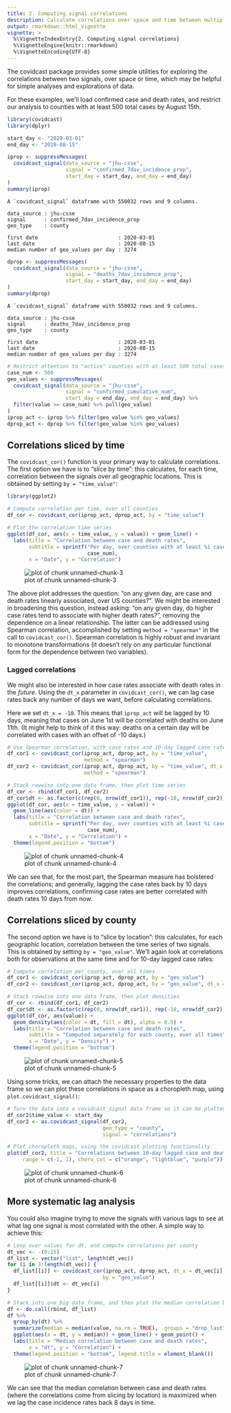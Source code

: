 ```yaml
---
title: 2. Computing signal correlations
description: Calculate correlations over space and time between multiple signals.
output: rmarkdown::html_vignette
vignette: >
  %\VignetteIndexEntry{2. Computing signal correlations}
  %\VignetteEngine{knitr::rmarkdown}
  %\VignetteEncoding{UTF-8}
---
```




The covidcast package provides some simple utilities for exploring the
correlations between two signals, over space or time, which may be helpful for
simple analyses and explorations of data.

For these examples, we'll load confirmed case and death rates, and restrict our
analysis to counties with at least 500 total cases by August 15th.


```r
library(covidcast)
library(dplyr)

start_day <- "2020-03-01"
end_day <- "2020-08-15"

iprop <- suppressMessages(
  covidcast_signal(data_source = "jhu-csse",
                   signal = "confirmed_7dav_incidence_prop",
                   start_day = start_day, end_day = end_day)
)
summary(iprop)
```

```
A `covidcast_signal` dataframe with 550032 rows and 9 columns.

data_source : jhu-csse
signal      : confirmed_7dav_incidence_prop
geo_type    : county

first date                          : 2020-03-01
last date                           : 2020-08-15
median number of geo_values per day : 3274
```

```r
dprop <- suppressMessages(
  covidcast_signal(data_source = "jhu-csse",
                   signal = "deaths_7dav_incidence_prop",
                   start_day = start_day, end_day = end_day)
)
summary(dprop)
```

```
A `covidcast_signal` dataframe with 550032 rows and 9 columns.

data_source : jhu-csse
signal      : deaths_7dav_incidence_prop
geo_type    : county

first date                          : 2020-03-01
last date                           : 2020-08-15
median number of geo_values per day : 3274
```

```r
# Restrict attention to "active" counties with at least 500 total cases
case_num <- 500
geo_values <- suppressMessages(
  covidcast_signal(data_source = "jhu-csse",
                   signal = "confirmed_cumulative_num",
                   start_day = end_day, end_day = end_day) %>%
  filter(value >= case_num) %>% pull(geo_value)
)
iprop_act <- iprop %>% filter(geo_value %in% geo_values)
dprop_act <- dprop %>% filter(geo_value %in% geo_values)
```

## Correlations sliced by time



The `covidcast_cor()` function is your primary way to calculate correlations.
The first option we have is to "slice by time": this calculates, for each time,
correlation between the signals over all geographic locations. This is obtained
by setting `by = "time_value"`:


```r
library(ggplot2)

# Compute correlation per time, over all counties
df_cor <- covidcast_cor(iprop_act, dprop_act, by = "time_value")

# Plot the correlation time series
ggplot(df_cor, aes(x = time_value, y = value)) + geom_line() +
  labs(title = "Correlation between case and death rates",
       subtitle = sprintf("Per day, over counties with at least %i cases",
                          case_num),
       x = "Date", y = "Correlation")
```

![plot of chunk unnamed-chunk-3](figures/corr-unnamed-chunk-3-1.png)

The above plot addresses the question: "on any given day, are case and death
rates linearly associated, over US counties?". We might be interested in
broadening this question, instead asking: "on any given day, do higher case
rates tend to associate with higher death rates?", removing the dependence on a
linear relationship. The latter can be addressed using Spearman correlation,
accomplished by setting `method = "spearman"` in the call to `covidcast_cor()`.
Spearman correlation is highly robust and invariant to monotone transformations
(it doesn't rely on any particular functional form for the dependence between
two variables).

### Lagged correlations

We might also be interested in how case rates associate with death rates in the
*future*. Using the `dt_x` parameter in `covidcast_cor()`, we can lag case rates
back any number of days we want, before calculating correlations.

Here we set `dt_x = -10`. This means that `iprop_act` will be lagged by 10 days,
meaning that cases on June 1st will be correlated with deaths on June 11th. (It
might help to think of it this way: deaths on a certain day will be correlated
with cases with an offset of -10 days.)


```r
# Use Spearman correlation, with case rates and 10-day lagged case rates
df_cor1 <- covidcast_cor(iprop_act, dprop_act, by = "time_value",
                         method = "spearman")
df_cor2 <- covidcast_cor(iprop_act, dprop_act, by = "time_value", dt_x = -10,
                         method = "spearman")

# Stack rowwise into one data frame, then plot time series
df_cor <- rbind(df_cor1, df_cor2)
df_cor$dt <- as.factor(c(rep(0, nrow(df_cor1)), rep(-10, nrow(df_cor2))))
ggplot(df_cor, aes(x = time_value, y = value)) +
  geom_line(aes(color = dt)) +
  labs(title = "Correlation between case and death rates",
       subtitle = sprintf("Per day, over counties with at least %i cases",
                          case_num),
       x = "Date", y = "Correlation") +
  theme(legend.position = "bottom")
```

![plot of chunk unnamed-chunk-4](figures/corr-unnamed-chunk-4-1.png)

We can see that, for the most part, the Spearman measure has bolstered the
correlations; and generally, lagging the case rates back by 10 days improves
correlations, confirming case rates are better correlated with death rates 10
days from now.

## Correlations sliced by county

The second option we have is to "slice by location": this calculates, for each
geographic location, correlation between the time series of two signals. This
is obtained by setting `by = "geo_value"`. We'll again look at correlations
both for observations at the same time and for 10-day lagged case rates:


```r
# Compute correlation per county, over all times
df_cor1 <- covidcast_cor(iprop_act, dprop_act, by = "geo_value")
df_cor2 <- covidcast_cor(iprop_act, dprop_act, by = "geo_value", dt_x = -10)

# Stack rowwise into one data frame, then plot densities
df_cor <- rbind(df_cor1, df_cor2)
df_cor$dt <- as.factor(c(rep(0, nrow(df_cor1)), rep(-10, nrow(df_cor2))))
ggplot(df_cor, aes(value)) +
  geom_density(aes(color = dt, fill = dt), alpha = 0.5) +
  labs(title = "Correlation between case and death rates",
       subtitle = "Computed separately for each county, over all times",
       x = "Date", y = "Density") +
  theme(legend.position = "bottom")
```

![plot of chunk unnamed-chunk-5](figures/corr-unnamed-chunk-5-1.png)

Using some tricks, we can attach the necessary properties to the data frame so
we can plot these correlations in space as a choropleth map, using
`plot.covidcast_signal()`:


```r
# Turn the data into a covidcast_signal data frame so it can be plotted
df_cor2$time_value <- start_day
df_cor2 <- as.covidcast_signal(df_cor2,
                               geo_type = "county",
                               signal = "correlations")

# Plot choropleth maps, using the covidcast plotting functionality
plot(df_cor2, title = "Correlations between 10-day lagged case and death rates",
     range = c(-1, 1), choro_col = c("orange", "lightblue", "purple"))
```

![plot of chunk unnamed-chunk-6](figures/corr-unnamed-chunk-6-1.png)

## More systematic lag analysis

You could also imagine trying to move the signals with various lags to see at
what lag one signal is most correlated with the other. A simple way to achieve
this:


```r
# Loop over values for dt, and compute correlations per county
dt_vec <- -(0:15)
df_list <- vector("list", length(dt_vec))
for (i in 1:length(dt_vec)) {
  df_list[[i]] <- covidcast_cor(iprop_act, dprop_act, dt_x = dt_vec[i],
                               by = "geo_value")
  df_list[[i]]$dt <- dt_vec[i]
}

# Stack into one big data frame, and then plot the median correlation by dt
df <- do.call(rbind, df_list)
df %>%
  group_by(dt) %>%
  summarize(median = median(value, na.rm = TRUE), .groups = "drop_last") %>%
  ggplot(aes(x = dt, y = median)) + geom_line() + geom_point() +
  labs(title = "Median correlation between case and death rates",
       x = "dt", y = "Correlation") +
  theme(legend.position = "bottom", legend.title = element_blank())
```

![plot of chunk unnamed-chunk-7](figures/corr-unnamed-chunk-7-1.png)

We can see that the median correlation between case and death rates (where the
correlations come from slicing by location) is maximized when we lag the case
incidence rates back 8 days in time.
